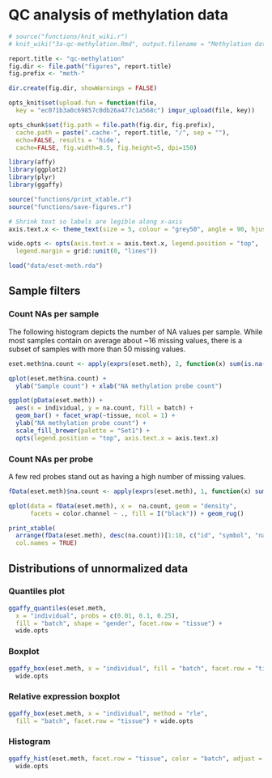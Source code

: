# QC analysis of methylation data

```r
# source("functions/knit_wiki.r")
# knit_wiki("3a-qc-methylation.Rmd", output.filename = "Methylation data QC analysis")

report.title <- "qc-methylation"
fig.dir <- file.path("figures", report.title)
fig.prefix <- "meth-"

dir.create(fig.dir, showWarnings = FALSE)

opts_knit$set(upload.fun = function(file, 
  key = "ec071b3a0c69857c0db26a477c1a568c") imgur_upload(file, key))

opts_chunk$set(fig.path = file.path(fig.dir, fig.prefix),
  cache.path = paste(".cache-", report.title, "/", sep = ""),
  echo=FALSE, results = 'hide',
  cache=FALSE, fig.width=8.5, fig.height=5, dpi=150)
```

```r
library(affy)
library(ggplot2)
library(plyr)
library(ggaffy)

source("functions/print_xtable.r")
source("functions/save-figures.r")
```

```r
# Shrink text so labels are legible along x-axis
axis.text.x <- theme_text(size = 5, colour = "grey50", angle = 90, hjust = 1)

wide.opts <- opts(axis.text.x = axis.text.x, legend.position = "top",
  legend.margin = grid::unit(0, "lines"))
```


```r
load("data/eset-meth.rda")
```

## Sample filters

### Count NAs per sample
The following histogram depicts the number of NA values per sample. While most samples contain on average about ~16 missing values, there is a subset of samples with more than 50 missing values. 

```r
eset.meth$na.count <- apply(exprs(eset.meth), 2, function(x) sum(is.na(x)))

qplot(eset.meth$na.count) + 
  ylab("Sample count") + xlab("NA methylation probe count")
```

```r
ggplot(pData(eset.meth)) + 
  aes(x = individual, y = na.count, fill = batch) +
  geom_bar() + facet_wrap(~tissue, ncol = 1) +
  ylab("NA methylation probe count") +
  scale_fill_brewer(palette = "Set1") +
  opts(legend.position = "top", axis.text.x = axis.text.x)
```

### Count NAs per probe
A few red probes stand out as having a high number of missing values.

```r
fData(eset.meth)$na.count <- apply(exprs(eset.meth), 1, function(x) sum(is.na(x)))

qplot(data = fData(eset.meth), x =  na.count, geom = "density",
      facets = color.channel ~ ., fill = I("black")) + geom_rug()
```

```r
print_xtable(
  arrange(fData(eset.meth), desc(na.count))[1:10, c("id", "symbol", "na.count")],
  col.names = TRUE)
```


## Distributions of unnormalized data

### Quantiles plot
```r
ggaffy_quantiles(eset.meth,
  x = "individual", probs = c(0.01, 0.1, 0.25),
  fill = "batch", shape = "gender", facet.row = "tissue") +
  wide.opts
```

### Boxplot
```r
ggaffy_box(eset.meth, x = "individual", fill = "batch", facet.row = "tissue") +
  wide.opts
```

### Relative expression boxplot
```r
ggaffy_box(eset.meth, x = "individual", method = "rle",
  fill = "batch", facet.row = "tissue") + wide.opts
```

### Histogram
```r
ggaffy_hist(eset.meth, facet.row = "tissue", color = "batch", adjust = 0.5) +
  wide.opts
```
